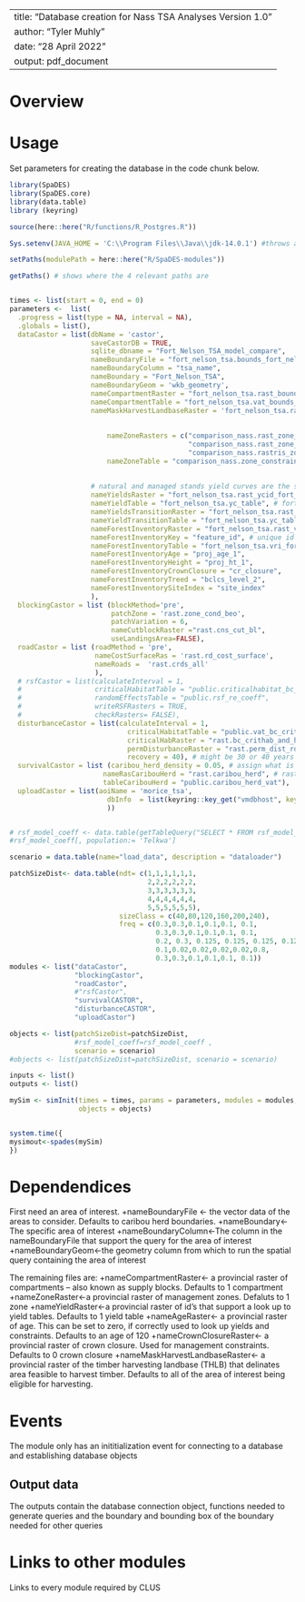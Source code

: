 <!--
Copyright 2020 Province of British Columbia
 
Licensed under the Apache License, Version 2.0 (the "License");
you may not use this file except in compliance with the License.
You may obtain a copy of the License at
 
http://www.apache.org/licenses/LICENSE-2.0
 
Unless required by applicable law or agreed to in writing, software distributed under the License is distributed on an "AS IS" BASIS,
WITHOUT WARRANTIES OR CONDITIONS OF ANY KIND, either express or implied.
See the License for the specific language governing permissions and limitations under the License.-->

---
title: "Database creation for Nass TSA Analyses Version 1.0"
author: "Tyler Muhly"
date: "28 April 2022"
output: pdf_document
---

# Overview




# Usage
Set parameters for creating the database in the code chunk below.

```r
library(SpaDES)
library(SpaDES.core)
library(data.table)
library (keyring)

source(here::here("R/functions/R_Postgres.R"))

Sys.setenv(JAVA_HOME = 'C:\\Program Files\\Java\\jdk-14.0.1') #throws an error if pointing to different version of java (i.e., 32 vs 64 bit)

setPaths(modulePath = here::here("R/SpaDES-modules"))

getPaths() # shows where the 4 relevant paths are 


times <- list(start = 0, end = 0)
parameters <-  list(
  .progress = list(type = NA, interval = NA),
  .globals = list(),
  dataCastor = list(dbName = 'castor',
                    saveCastorDB = TRUE,
                    sqlite_dbname = "Fort_Nelson_TSA_model_compare",
                    nameBoundaryFile = "fort_nelson_tsa.bounds_fort_nelson_tsa", 
                    nameBoundaryColumn = "tsa_name", 
                    nameBoundary = "Fort_Nelson_TSA", 
                    nameBoundaryGeom = 'wkb_geometry',
                    nameCompartmentRaster = "fort_nelson_tsa.rast_bounds_fort_nelson_tsa", 
                    nameCompartmentTable = "fort_nelson_tsa.vat_bounds_fort_nelson_tsa", 
                    nameMaskHarvestLandbaseRaster = 'fort_nelson_tsa.rast_thlb', 
                    
                    
                        nameZoneRasters = c("comparison_nass.rast_zone_uwr",
                                            "comparison_nass.rast_zone_beo_prod",
                                            "comparison_nass.rastris_zone_beo_lrmp_prod"),
                        nameZoneTable = "comparison_nass.zone_constraints_nass", 
                        
                        
                    # natural and managed stands yield curves are the same    
                    nameYieldsRaster = "fort_nelson_tsa.rast_ycid_fort_nelson_tsa", 
                    nameYieldTable = "fort_nelson_tsa.yc_table", # fort_nelson_tsa.yc_table
                    nameYieldsTransitionRaster = "fort_nelson_tsa.rast_ycid_fort_nelson_tsa", 
                    nameYieldTransitionTable = "fort_nelson_tsa.yc_table", 
                    nameForestInventoryRaster = "fort_nelson_tsa.rast_vri_id_fort_nelson_tsa", 
                    nameForestInventoryKey = "feature_id", # unique id of each polygon 
                    nameForestInventoryTable = "fort_nelson_tsa.vri_fort_nelson_tsa",
                    nameForestInventoryAge = "proj_age_1",  
                    nameForestInventoryHeight = "proj_ht_1",
                    nameForestInventoryCrownClosure = "cr_closure",                             
                    nameForestInventoryTreed = "bclcs_level_2",
                    nameForestInventorySiteIndex = "site_index" 
                    ),
  blockingCastor = list (blockMethod='pre', 
                         patchZone = 'rast.zone_cond_beo',
                         patchVariation = 6,
                         nameCutblockRaster ="rast.cns_cut_bl",
                         useLandingsArea=FALSE),
  roadCastor = list (roadMethod = 'pre', 
                     nameCostSurfaceRas = 'rast.rd_cost_surface', 
                     nameRoads =  'rast.crds_all'
                     ),
  # rsfCastor = list(calculateInterval = 1, 
  #                  criticalHabitatTable = "public.criticalhabitat_bc_vat",
  #                  randomEffectsTable = "public.rsf_re_coeff",
  #                  writeRSFRasters = TRUE,
  #                  checkRasters= FALSE),
  disturbanceCastor = list(calculateInterval = 1, 
                             criticalHabitatTable = "public.vat_bc_crithab_and_herd",
                             criticalHabRaster = "rast.bc_crithab_and_herd",
                             permDisturbanceRaster = "rast.perm_dist_rds",
                             recovery = 40), # might be 30 or 40 years
  survivalCastor = list (caribou_herd_density = 0.05, # assign what is appropriate for the herd
                       nameRasCaribouHerd = "rast.caribou_herd", # raster of herd boundaries
                       tableCaribouHerd = "public.caribou_herd_vat"),
  uploadCastor = list(aoiName = 'morice_tsa',
                        dbInfo  = list(keyring::key_get("vmdbhost", keyring="postgreSQL"), keyring::key_get("vmdbuser", keyring="postgreSQL"), keyring::key_get("vmdbpass", keyring="postgreSQL"),  keyring::key_get("vmdbname", keyring="postgreSQL"))
                        ))


# rsf_model_coeff <- data.table(getTableQuery("SELECT * FROM rsf_model_coeff WHERE population = 'DU7' and  species = 'caribou' and season IN ('A')") )
#rsf_model_coeff[, population:= 'Telkwa']

scenario = data.table(name="load_data", description = "dataloader")

patchSizeDist<- data.table(ndt= c(1,1,1,1,1,1,
                                  2,2,2,2,2,2,
                                  3,3,3,3,3,3,
                                  4,4,4,4,4,4,
                                  5,5,5,5,5,5), 
                           sizeClass = c(40,80,120,160,200,240), 
                           freq = c(0.3,0.3,0.1,0.1,0.1, 0.1,
                                    0.3,0.3,0.1,0.1,0.1, 0.1,
                                    0.2, 0.3, 0.125, 0.125, 0.125, 0.125,
                                    0.1,0.02,0.02,0.02,0.02,0.8,
                                    0.3,0.3,0.1,0.1,0.1, 0.1))
modules <- list("dataCastor", 
                "blockingCastor", 
                "roadCastor", 
                #"rsfCastor", 
                "survivalCASTOR",
                "disturbanceCASTOR", 
                "uploadCastor")

objects <- list(patchSizeDist=patchSizeDist, 
                #rsf_model_coeff=rsf_model_coeff , 
                scenario = scenario)
#objects <- list(patchSizeDist=patchSizeDist, scenario = scenario)

inputs <- list()
outputs <- list()

mySim <- simInit(times = times, params = parameters, modules = modules,
                 objects = objects)


system.time({
mysimout<-spades(mySim)
})

```

# Dependendices

First need an area of interest.
+nameBoundaryFile <- the vector data of the areas to consider. Defaults to caribou herd boundaries.
+nameBoundary<-The specific area of interest
+nameBoundaryColumn<-The column in the nameBoundaryFile that support the query for the area of interest
+nameBoundaryGeom<-the geometry column from which to run the spatial query containing the area of interest

The remaining files are:
+nameCompartmentRaster<- a provincial raster of compartments -- also known as supply blocks. Defaults to 1 compartment
+nameZoneRaster<-a provincial raster of management zones. Defaluts to 1 zone
+nameYieldRaster<-a provincial raster of id's that support a look up to yield tables. Defaults to 1 yield table
+nameAgeRaster<- a provincial raster of age. This can be set to zero, if correctly used to look up yields and constraints. Defaults to an age of 120
+nameCrownClosureRaster<- a provincial raster of crown closure. Used for management constraints. Defaults to 0 crown closure
+nameMaskHarvestLandbaseRaster<- a provincial raster of the timber harvesting landbase (THLB) that delinates area feasible to harvest timber. Defaults to all of the area of interest being eligible for harvesting.

# Events

The module only has an inititialization event for connecting to a database and establishing database objects


## Output data

The outputs contain the database connection object, functions needed to generate queries and the boundary and bounding box of the boundary needed for other queries

# Links to other modules

Links to every module required by CLUS

